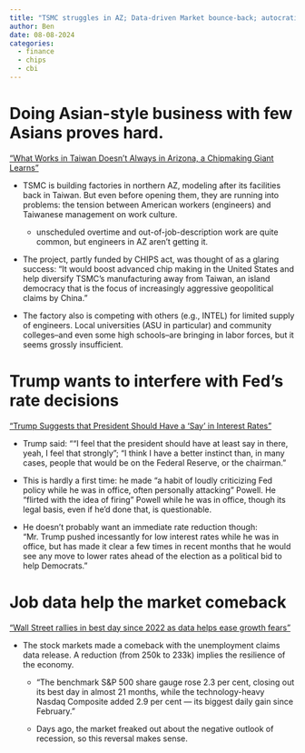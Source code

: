 ```yaml
---
title: "TSMC struggles in AZ; Data-driven Market bounce-back; autocratizers temper with CBI?"
author: Ben
date: 08-08-2024
categories:
  - finance
  - chips
  - cbi
---
```


# Doing Asian-style business with few Asians proves hard.

["What Works in Taiwan Doesn’t Always in Arizona, a Chipmaking Giant Learns"](https://www.nytimes.com/2024/08/08/business/tsmc-phoenix-arizona-semiconductor.html)

- TSMC is building factories in northern AZ, modeling after its facilities back in Taiwan. But even before opening them, they are running into problems: the tension between American workers (engineers) and Taiwanese management on work culture.

  - unscheduled overtime and out-of-job-description work are quite common, but engineers in AZ aren't getting it.
  
- The project, partly funded by CHIPS act, was thought of as a glaring success: "It would boost advanced chip making in the United States and help diversify TSMC’s manufacturing away from Taiwan, an island democracy that is the focus of increasingly aggressive geopolitical claims by China."

- The factory also is competing with others (e.g., INTEL) for limited supply of engineers. Local universities (ASU in particular) and community colleges--and even some high schools--are bringing in labor forces, but it seems grossly insufficient.

# Trump wants to interfere with Fed's rate decisions
["Trump Suggests that President Should Have a ‘Say’ in Interest Rates"](https://www.nytimes.com/2024/08/08/business/economy/trump-fed-interest-rates.html)

- Trump said: "“I feel that the president should have at least say in there, yeah, I feel that strongly"; "I think I have a better instinct than, in many cases, people that would be on the Federal Reserve, or the chairman."

- This is hardly a first time: he made "a habit of loudly criticizing Fed policy while he was in office, often personally attacking" Powell. He "flirted with the idea of firing" Powell while he was in office, though its legal basis, even if he'd done that, is questionable.

- He doesn't probably want an immediate rate reduction though: "Mr. Trump pushed incessantly for low interest rates while he was in office, but has made it clear a few times in recent months that he would see any move to lower rates ahead of the election as a political bid to help Democrats."

# Job data help the market comeback
["Wall Street rallies in best day since 2022 as data helps ease growth fears"](https://www.ft.com/content/cf098c19-ba4b-40d8-9334-8ee29a07a381)

- The stock markets made a comeback with the unemployment claims data release. A reduction (from 250k to 233k) implies the resilience of the economy. 
  
  - "The benchmark S&P 500 share gauge rose 2.3 per cent, closing out its best day in almost 21 months, while the technology-heavy Nasdaq Composite added 2.9 per cent — its biggest daily gain since February."

  - Days ago, the market freaked out about the negative outlook of recession, so this reversal makes sense.

